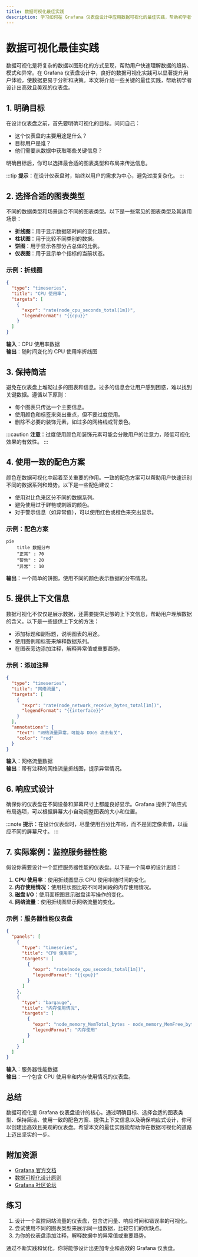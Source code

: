 ```yaml
---
title: 数据可视化最佳实践
description: 学习如何在 Grafana 仪表盘设计中应用数据可视化的最佳实践，帮助初学者创建清晰、直观且高效的可视化效果。
---
```


# 数据可视化最佳实践

数据可视化是将复杂的数据以图形化的方式呈现，帮助用户快速理解数据的趋势、模式和异常。在 Grafana 仪表盘设计中，良好的数据可视化实践可以显著提升用户体验，使数据更易于分析和决策。本文将介绍一些关键的最佳实践，帮助初学者设计出高效且美观的仪表盘。

## 1. 明确目标

在设计仪表盘之前，首先要明确可视化的目标。问问自己：
- 这个仪表盘的主要用途是什么？
- 目标用户是谁？
- 他们需要从数据中获取哪些关键信息？

明确目标后，你可以选择最合适的图表类型和布局来传达信息。

:::tip
**提示**：在设计仪表盘时，始终以用户的需求为中心，避免过度复杂化。
:::

## 2. 选择合适的图表类型

不同的数据类型和场景适合不同的图表类型。以下是一些常见的图表类型及其适用场景：

- **折线图**：用于显示数据随时间的变化趋势。
- **柱状图**：用于比较不同类别的数据。
- **饼图**：用于显示各部分占总体的比例。
- **仪表图**：用于显示单个指标的当前状态。

### 示例：折线图

```json
{
  "type": "timeseries",
  "title": "CPU 使用率",
  "targets": [
    {
      "expr": "rate(node_cpu_seconds_total[1m])",
      "legendFormat": "{{cpu}}"
    }
  ]
}
```

**输入**：CPU 使用率数据  
**输出**：随时间变化的 CPU 使用率折线图

## 3. 保持简洁

避免在仪表盘上堆砌过多的图表和信息。过多的信息会让用户感到困惑，难以找到关键数据。遵循以下原则：
- 每个图表只传达一个主要信息。
- 使用颜色和标签来突出重点，但不要过度使用。
- 删除不必要的装饰元素，如过多的网格线或背景色。

:::caution
**注意**：过度使用颜色和装饰元素可能会分散用户的注意力，降低可视化效果的有效性。
:::

## 4. 使用一致的配色方案

颜色在数据可视化中起着至关重要的作用。一致的配色方案可以帮助用户快速识别不同的数据系列和趋势。以下是一些配色建议：
- 使用对比色来区分不同的数据系列。
- 避免使用过于鲜艳或刺眼的颜色。
- 对于警示信息（如异常值），可以使用红色或橙色来突出显示。

### 示例：配色方案

```mermaid
pie
    title 数据分布
    "正常" : 70
    "警告" : 20
    "异常" : 10
```

**输出**：一个简单的饼图，使用不同的颜色表示数据的分布情况。

## 5. 提供上下文信息

数据可视化不仅仅是展示数据，还需要提供足够的上下文信息，帮助用户理解数据的含义。以下是一些提供上下文的方法：
- 添加标题和副标题，说明图表的用途。
- 使用图例和标签来解释数据系列。
- 在图表旁边添加注释，解释异常值或重要趋势。

### 示例：添加注释

```json
{
  "type": "timeseries",
  "title": "网络流量",
  "targets": [
    {
      "expr": "rate(node_network_receive_bytes_total[1m])",
      "legendFormat": "{{interface}}"
    }
  ],
  "annotations": {
    "text": "网络流量异常，可能与 DDoS 攻击有关",
    "color": "red"
  }
}
```

**输入**：网络流量数据  
**输出**：带有注释的网络流量折线图，提示异常情况。

## 6. 响应式设计

确保你的仪表盘在不同设备和屏幕尺寸上都能良好显示。Grafana 提供了响应式布局选项，可以根据屏幕大小自动调整图表的大小和位置。

:::note
**提示**：在设计仪表盘时，尽量使用百分比布局，而不是固定像素值，以适应不同的屏幕尺寸。
:::

## 7. 实际案例：监控服务器性能

假设你需要设计一个监控服务器性能的仪表盘。以下是一个简单的设计思路：

1. **CPU 使用率**：使用折线图显示 CPU 使用率随时间的变化。
2. **内存使用情况**：使用柱状图比较不同时间段的内存使用情况。
3. **磁盘 I/O**：使用面积图显示磁盘读写操作的变化。
4. **网络流量**：使用折线图显示网络流量的变化。

### 示例：服务器性能仪表盘

```json
{
  "panels": [
    {
      "type": "timeseries",
      "title": "CPU 使用率",
      "targets": [
        {
          "expr": "rate(node_cpu_seconds_total[1m])",
          "legendFormat": "{{cpu}}"
        }
      ]
    },
    {
      "type": "bargauge",
      "title": "内存使用情况",
      "targets": [
        {
          "expr": "node_memory_MemTotal_bytes - node_memory_MemFree_bytes",
          "legendFormat": "内存使用"
        }
      ]
    }
  ]
}
```

**输入**：服务器性能数据  
**输出**：一个包含 CPU 使用率和内存使用情况的仪表盘。

## 总结

数据可视化是 Grafana 仪表盘设计的核心。通过明确目标、选择合适的图表类型、保持简洁、使用一致的配色方案、提供上下文信息以及确保响应式设计，你可以创建出高效且美观的仪表盘。希望本文的最佳实践能帮助你在数据可视化的道路上迈出坚实的一步。

## 附加资源

- [Grafana 官方文档](https://grafana.com/docs/)
- [数据可视化设计原则](https://www.tableau.com/learn/whitepapers/tableau-visual-guidebook)
- [Grafana 社区论坛](https://community.grafana.com/)

## 练习

1. 设计一个监控网站流量的仪表盘，包含访问量、响应时间和错误率的可视化。
2. 尝试使用不同的图表类型来展示同一组数据，比较它们的优缺点。
3. 为你的仪表盘添加注释，解释数据中的异常值或重要趋势。

通过不断实践和优化，你将能够设计出更加专业和高效的 Grafana 仪表盘。